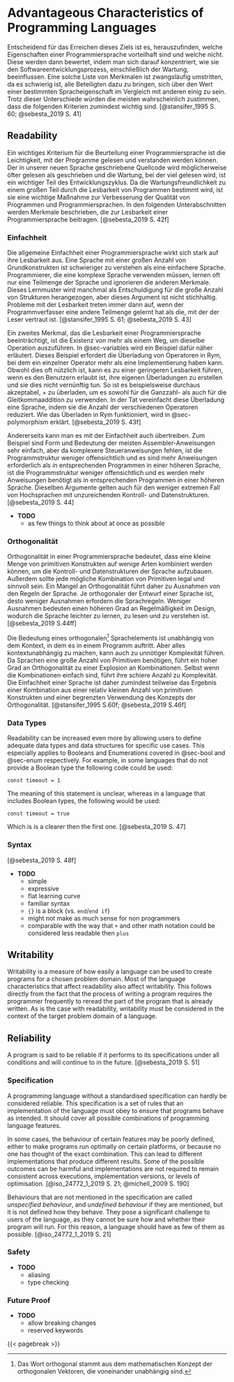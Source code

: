 # Advantageous Characteristics of Programming Languages
<!-- # Vorteilhafte Eigenschaften von Programmiersprachen -->

<!-- # Positive/Advantageous/Desirable Characteristics/Properties of Programming Languages
# Desirable Characteristics of Programming Languages
# Influences on Language Design
# Eveluation Criteria -->

<!--
Crucial to achieving this goal is to find out which characteristics of a programming language are advantageous and which ones are not.
They will then be evaluated, by focusing on how they impact the software development process, including maintenance.
Such a list of characteristics is necessarily controversial,
as it is difficult to get everyone to agree on the value of some given language property relative to others.
In spite of these differences, most would probably agree that the following criteria are at least important.
-->
Entscheidend für das Erreichen dieses Ziels ist es, herauszufinden, welche Eigenschaften einer Programmiersprache vorteilhaft sind und welche nicht.
Diese werden dann bewertet, indem man sich darauf konzentriert, wie sie den Softwareentwicklungsprozess, einschließlich der Wartung, beeinflussen.
Eine solche Liste von Merkmalen ist zwangsläufig umstritten,
da es schwierig ist, alle Beteiligten dazu zu bringen, sich über den Wert einer bestimmten Spracheigenschaft im Vergleich mit anderen einig zu sein.
Trotz dieser Unterschiede würden die meisten wahrscheinlich zustimmen, dass die folgenden Kriterien zumindest wichtig sind.
[@stansifer_1995 S. 60; @sebesta_2019 S. 41]

## Readability
<!-- ## Lesbarkeit -->

<!--
One key criteria for judging a programming language is the ease with which programs can be read and understood.
Source code written in our new language will possibly be read more often then written
and maintenance, where a lot of reading happens, is as a major part of the developement cycle.
Because ease of maintenance is determined in large part by the
readability of programs, readability is an important measure to improve the
quality of programs and programming languages.
-- Readability should be considered in the context of the problem domain. --
__TODO CONTEXT OF RYM__
The following subsections describe characteristics that contribute to the
readability of a programming language.
-->
Ein wichtiges Kriterium für die Beurteilung einer Programmiersprache ist die Leichtigkeit, mit der Programme gelesen und verstanden werden können.
Der in unserer neuen Sprache geschriebene Quellcode wird möglicherweise öfter gelesen als geschrieben
und die Wartung, bei der viel gelesen wird, ist ein wichtiger Teil des Entwicklungszyklus.
Da die Wartungsfreundlichkeit zu einem großen Teil durch die Lesbarkeit von Programmen bestimmt wird, ist sie eine wichtige Maßnahme zur Verbesserung der Qualität von Programmen und Programmiersprachen.
In den folgenden Unterabschnitten werden Merkmale beschrieben, die zur Lesbarkeit einer Programmiersprache beitragen.
[@sebesta_2019 S. 42f]

<!-- ### Simplicity -->
### Einfachheit

<!--
The overall simplicity of a programming language strongly affects its readability.
A language with a large number of basic constructs is more difficult to understand than a simpler one.
Programmers who must use a complex language often learn just a subset of the language and ignore its other features.
This learning pattern is sometimes used to excuse the large number of language constructs, but that argument is not valid.
Readability problems occur whenever the program’s author has learned a different subset from that subset with which the reader is familiar.
-->
Die allgemeine Einfachheit einer Programmiersprache wirkt sich stark auf ihre Lesbarkeit aus.
Eine Sprache mit einer großen Anzahl von Grundkonstrukten ist schwieriger zu verstehen als eine einfachere Sprache.
Programmierer, die eine komplexe Sprache verwenden müssen, lernen oft nur eine Teilmenge der Sprache und ignorieren die anderen Merkmale.
Dieses Lernmuster wird manchmal als Entschuldigung für die große Anzahl von Strukturen herangezogen, aber dieses Argument ist nicht stichhaltig.
Probleme mit der Lesbarkeit treten immer dann auf, wenn der Programmverfasser eine andere Teilmenge gelernt hat als die, mit der der Leser vertraut ist.
[@stansifer_1995 S. 61; @sebesta_2019 S. 43]

<!--
A second complicating characteristic of a programming language is, having more than one way to accomplish the same operation.
@sec-variables will discuss one example of this in more detail.
That example will require operator overloading in Rym,
in which a single operator can have more than one meaning.
Although this is often useful, it can lead to reduced readability if users are allowed to create their own overloading and do not do it sensibly.
For example, it is clearly acceptable to overload + to use it for both integer and floating-point addition.
In fact, this overloading simplifies a language by reducing the number of operators. How the overloading in Rym works is explained in @sec-polymorphism.
-->
Ein zweites Merkmal, das die Lesbarkeit einer Programmiersprache beeinträchtigt, ist die Existenz von mehr als einem Weg, um dieselbe Operation auszuführen.
In @sec-variables wird ein Beispiel dafür näher erläutert.
Dieses Beispiel erfordert die Überladung von Operatoren in Rym,
bei dem ein einzelner Operator mehr als eine Implementierung haben kann.
Obwohl dies oft nützlich ist, kann es zu einer geringeren Lesbarkeit führen, wenn es den Benutzern erlaubt ist, ihre eigenen Überladungen zu erstellen und sie dies nicht vernünftig tun.
So ist es beispielsweise durchaus akzeptabel, + zu überladen, um es sowohl für die Ganzzahl- als auch für die Gleitkommaaddition zu verwenden.
In der Tat vereinfacht diese Überladung eine Sprache, indem sie die Anzahl der verschiedenen Operatoren reduziert. Wie das Überladen in Rym funktioniert, wird in @sec-polymorphism erklärt.
[@sebesta_2019 S. 43f]

<!--
On the other hand simplicity can be carried too far as well.
For example, the form and meaning of most assembly language statements are very simple but because they lack more complex control statements,
the program structure is less obvious and more of them are required than in equivalent programs in a high-level language.
These same arguments apply to the less extreme case of high-level languages with inadequate control and data-structuring constructs.
-->
Andererseits kann man es mit der Einfachheit auch übertreiben.
Zum Beispiel sind Form und Bedeutung der meisten Assembler-Anweisungen sehr einfach, aber da komplexere Steueranweisungen fehlen, ist die Programmstruktur weniger offensichtlich und es sind mehr Anweisungen erforderlich als in entsprechenden Programmen in einer höheren Sprache,
ist die Programmstruktur weniger offensichtlich und es werden mehr Anweisungen benötigt als in entsprechenden Programmen in einer höheren Sprache.
Dieselben Argumente gelten auch für den weniger extremen Fall von Hochsprachen mit unzureichenden Kontroll- und Datenstrukturen.
[@sebesta_2019 S. 44]

- __TODO__
  - as few things to think about at once as possible

<!-- ### Orthogonality -->
### Orthogonalität

<!--
Orthogonality in a programming language means that a small set of primitive constructs can be combined in a small number of ways to build the control and data structures of the language.
Furthermore, every possible combination of primitives should be legal and meaningful.
Therefore, a lack of orthogonality leads to exceptions to the rules of the language.
The more orthogonal the design of a language, the fewer exceptions the language rules require.
Fewer exceptions mean a higher degree of regularity in the design, which makes the language easier to learn, read, and understand.
-->
Orthogonalität in einer Programmiersprache bedeutet, dass eine kleine Menge von primitiven Konstrukten auf wenige Arten kombiniert werden können, um die Kontroll- und Datenstrukturen der Sprache aufzubauen.
Außerdem sollte jede mögliche Kombination von Primitiven legal und sinnvoll sein.
Ein Mangel an Orthogonalität führt daher zu Ausnahmen von den Regeln der Sprache.
Je orthogonaler der Entwurf einer Sprache ist, desto weniger Ausnahmen erfordern die Sprachregeln.
Weniger Ausnahmen bedeuten einen höheren Grad an Regelmäßigkeit im Design, wodurch die Sprache leichter zu lernen, zu lesen und zu verstehen ist.
[@sebesta_2019 S.44ff]

<!--
The meaning of an orthogonal^[The word orthogonal comes from the mathematical concept of orthogonal vectors, which are independent of eachother.]
language feature is independent of the context of its appearance in a program.
But making everything context independent can lead to unnecessary complexity as well.
Because languages require a large number of primitives, a high degree of orthogonality results in an explosion of combinations.
So, even if the combinations are simple, their sheer numbers lead to complexity.
Simplicity in a language, therefore, is at least in part the result of a combination of a relatively small number of primitive constructs and a limited use of the concept of orthogonality.
-->
Die Bedeutung eines orthogonalen^[Das Wort orthogonal stammt aus dem mathematischen Konzept der orthogonalen Vektoren, die voneinander unabhängig sind.]
Sprachelements ist unabhängig von dem Kontext, in dem es in einem Programm auftritt.
Aber alles kontextunabhängig zu machen, kann auch zu unnötiger Komplexität führen.
Da Sprachen eine große Anzahl von Primitiven benötigen, führt ein hoher Grad an Orthogonalität zu einer Explosion an Kombinationen.
Selbst wenn die Kombinationen einfach sind, führt ihre schiere Anzahl zu Komplexität.
Die Einfachheit einer Sprache ist daher zumindest teilweise das Ergebnis einer Kombination aus einer relativ kleinen Anzahl von primitiven Konstrukten und einer begrenzten Verwendung des Konzepts der Orthogonalität.
[@stansifer_1995 S.60f; @sebesta_2019 S.46f]

### Data Types
<!-- ### Datentypen -->

Readability can be increased even more by allowing users to define adequate data types and data structures for specific use cases.
This especially applies to Booleans and Enumerations covered in @sec-bool and @sec-enum respectively.
For example, in some languages that do not provide a Boolean type the following code could be used:

```rym
const timeout = 1
```

The meaning of this statement is unclear, whereas in a language that includes Boolean types, the following would be used:

```rym
const timeout = true
```
Which is is a clearer then the first one.
[@sebesta_2019 S. 47]

### Syntax

[@sebesta_2019 S. 48f]

- __TODO__
  - simple
  - expressive
  - flat learning curve
  - familiar syntax
  - `{}` is a block (vs. `end`/`end if`)
  - might not make as much sense for non programmers
  - comparable with the way that `+` and other math notation could be considered less readable then `plus`

## Writability
<!-- ## Schreibbarkeit -->

<!-- TODO -->
Writability is a measure of how easily a language can be used to create programs for a chosen problem domain.
Most of the language characteristics that affect readability also affect writability.
This follows directly from the fact that the process of writing a program requires the programmer frequently to reread the part of the program that is already written.
As is the case with readability, writability must be considered in the context of the target problem domain of a language.

## Reliability
<!-- ## Verlässlichkeit -->

A program is said to be reliable if it performs to its specifications under all
conditions and will continue to in the future.
[@sebesta_2019 S. 51]

### Specification

A programming language without a standardised specification can hardly be considered reliable.
This specification is a set of rules that an implementation of the language must obey to ensure that programs behave as intended.
It should cover all possible combinations of programming language features.

In some cases, the behaviour of certain features may be poorly defined,
either to make programs run optimally on certain platforms, or because no one has thought of the exact combination.
This can lead to different implementations that produce different results.
Some of the possible outcomes can be harmful and implementations are not required to remain consistent across executions,
implementation versions, or levels of optimisation.
[@iso_24772_1_2019 S. 21; @michell_2009 S. 190]

Behaviours that are not mentioned in the specification are called _unspecified behaviour_,
and _undefined behaviour_ if they are mentioned, but it is not defined how they behave.
They pose a significant challenge to users of the language, as they cannot be sure how and whether their program will run.
For this reason, a language should have as few of them as possible.
[@iso_24772_1_2019 S. 21]

<!-- ### Open Source -->

<!--
Open source programming languages are those whose source code is freely available for anyone to use, modify, and distribute. This can be a significant advantage for software development, as it allows for a wider range of people to contribute to the language, which can lead to more innovation and faster development. Additionally, open source languages allow for more transparency, which can improve trust in the language and the programs created with it.
Future Proof

A future-proof programming language is one that is designed to be able to evolve and adapt over time. This can be an important characteristic for a language to have, as it allows for the language to remain relevant and useful even as technology and programming practices change.

One way that a language can be future-proof is by allowing for breaking changes. Breaking changes refer to changes that alter the way the language works in such a way that existing programs may no longer work as intended. While these changes can be disruptive in the short term, they can also be necessary for the language to evolve and adapt to new technology and programming practices.

Another way that a language can be future-proof is by reserving keywords. Reserved keywords are words that are reserved for specific use in the language, and cannot be used as variable or function names. This can allow for the language to introduce new features and functionality without causing conflicts with existing programs.

Overall, having a language that is future-proof allows for the language to stay relevant and useful for a longer period of time, thus making it more reliable for the development process.
-->

### Safety
<!-- ### Sicherheit -->

<!-- Safety is also an important aspect of specification, as it helps to avoid undefined behavior and aliasing, which can lead to unexpected and unpredictable results. Type checking is another important aspect of specification, as it helps to ensure that the program is using the correct data types in the correct way, which can help to prevent errors and improve the overall reliability of the program. -->

- __TODO__
  - aliasing
  - type checking

### Future Proof

- __TODO__
  - allow breaking changes
  - reserved keywords

<!-- Portability

Portability is another important characteristic of a programming language. A program that is portable can be easily adapted to different platforms and environments. This is especially important for programs that are intended to be used in multiple locations or by -->

<!--
Certain languages (e.g., Smalltalk and Python) are sometimes referred to as
“interpreted languages” because most of their semantic error checking must
be performed at run time. Certain other languages (e.g., Fortran and C)
are sometimes referred to as “compiled languages” because almost all of their
semantic error checking can be performed statically. This terminology isn’t
strictly correct: interpreters for C and Fortran can be built easily, and a com-
piler can generate code to perform even the most extensive dynamic semantic
checks. That said, language design has a profound effect on “compilability.”
@scott_2016
 -->

{{< pagebreak >}}
